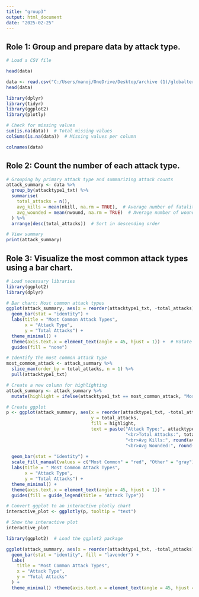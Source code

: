 ```yaml
---
title: "group3"
output: html_document
date: "2025-02-25"
---
```


## Role 1: Group and prepare data by attack type.

```r
# Load a CSV file

head(data)  

data <- read.csv("C:/Users/manoj/OneDrive/Desktop/archive (1)/globalterrorismdb_0718dist.csv", header = TRUE, sep = ",")
head(data)  

```

```r
library(dplyr)   
library(tidyr)  
library(ggplot2) 
library(plotly)
```

```r

# Check for missing values
sum(is.na(data))  # Total missing values
colSums(is.na(data))  # Missing values per column

```

```r
colnames(data)

```

## Role 2: Count the number of each attack type.

```r
# Grouping by primary attack type and summarizing attack counts
attack_summary <- data %>%
  group_by(attacktype1_txt) %>%
  summarise(
    total_attacks = n(),
    avg_kills = mean(nkill, na.rm = TRUE),  # Average number of fatalities per attack type
    avg_wounded = mean(nwound, na.rm = TRUE)  # Average number of wounded per attack type
  ) %>%
  arrange(desc(total_attacks))  # Sort in descending order

# View summary
print(attack_summary)


```

## Role 3: Visualize the most common attack types using a bar chart.

```r
# Load necessary libraries
library(ggplot2)
library(dplyr)

# Bar chart: Most common attack types
ggplot(attack_summary, aes(x = reorder(attacktype1_txt, -total_attacks), y = total_attacks, fill = attacktype1_txt)) +
  geom_bar(stat = "identity") +
  labs(title = "Most Common Attack Types",
       x = "Attack Type",
       y = "Total Attacks") +
  theme_minimal() +
  theme(axis.text.x = element_text(angle = 45, hjust = 1)) +  # Rotate x-axis labels for readability
  guides(fill = "none")  

```

```r
# Identify the most common attack type
most_common_attack <- attack_summary %>% 
  slice_max(order_by = total_attacks, n = 1) %>% 
  pull(attacktype1_txt)

# Create a new column for highlighting
attack_summary <- attack_summary %>%
  mutate(highlight = ifelse(attacktype1_txt == most_common_attack, "Most Common", "Other"))

# Create ggplot
p <- ggplot(attack_summary, aes(x = reorder(attacktype1_txt, -total_attacks), 
                                y = total_attacks, 
                                fill = highlight, 
                                text = paste("Attack Type:", attacktype1_txt, 
                                             "<br>Total Attacks:", total_attacks,
                                             "<br>Avg Kills:", round(avg_kills, 2),
                                             "<br>Avg Wounded:", round(avg_wounded, 2)))) +
  
  geom_bar(stat = "identity") +
  scale_fill_manual(values = c("Most Common" = "red", "Other" = "gray")) +  
  labs(title = " Most Common Attack Types",
       x = "Attack Type",
       y = "Total Attacks") +
  theme_minimal() +
  theme(axis.text.x = element_text(angle = 45, hjust = 1)) +
  guides(fill = guide_legend(title = "Attack Type"))

# Convert ggplot to an interactive plotly chart
interactive_plot <- ggplotly(p, tooltip = "text")

# Show the interactive plot
interactive_plot

```
```r

library(ggplot2)  # Load the ggplot2 package

ggplot(attack_summary, aes(x = reorder(attacktype1_txt, -total_attacks), y = total_attacks)) +
  geom_bar(stat = "identity", fill = "lavender") +
  labs(
    title = "Most Common Attack Types",
    x = "Attack Type",
    y = "Total Attacks"
  ) +
  theme_minimal() +theme(axis.text.x = element_text(angle = 45, hjust = 1))
```

